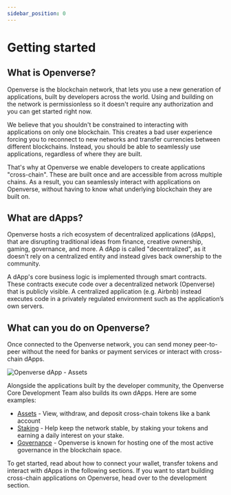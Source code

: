 ```yaml
---
sidebar_position: 0
---
```


# Getting started

## What is Openverse?

Openverse is the blockchain network, that lets you use a new generation of applications, built by developers across the world. Using and building on the network is permissionless so it doesn't require any authorization and you can get started right now.

We believe that you shouldn't be constrained to interacting with applications on only one blockchain. This creates a bad user experience forcing you to reconnect to new networks and transfer currencies between different blockchains. Instead, you should be able to seamlessly use applications, regardless of where they are built.

That's why at Openverse we enable developers to create applications "cross-chain". These are built once and are accessible from across multiple chains. As a result, you can seamlessly interact with applications on Openverse, without having to know what underlying blockchain they are built on.

## What are dApps?

Openverse hosts a rich ecosystem of decentralized applications (dApps), that are disrupting traditional ideas from finance, creative ownership, gaming, governance, and more. A dApp is called "decentralized", as it doesn't rely on a centralized entity and instead gives back ownership to the community.

A dApp's core business logic is implemented through smart contracts. These contracts execute code over a decentralized network (Openverse) that is publicly visible. A centralized application (e.g. Airbnb) instead executes code in a privately regulated environment such as the application’s own servers.

## What can you do on Openverse?

Once connected to the Openverse network, you can send money peer-to-peer without the need for banks or payment services or interact with cross-chain dApps.

![Openverse dApp - Assets](/img/openverse_assets.png)

Alongside the applications built by the developer community, the Openverse Core Development Team also builds its own dApps. Here are some examples:

* [Assets](https://app.openverse.network/assets) - View, withdraw, and deposit cross-chain tokens like a bank account
* [Staking](https://app.openverse.network/staking) - Help keep the network stable, by staking your tokens and earning a daily interest on your stake.
* [Governance](https://app.openverse.network/governance) - Openverse is known for hosting one of the most active governance in the blockchain space.

To get started, read about how to connect your wallet, transfer tokens and interact with dApps in the following sections. If you want to start building cross-chain applications on Openverse, head over to the development section.
